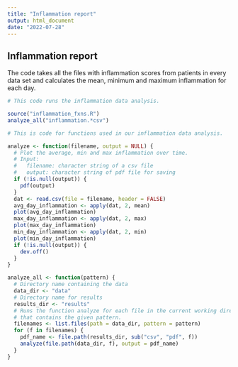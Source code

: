 ```yaml
---
title: "Inflammation report"
output: html_document
date: "2022-07-28"
---
```


## Inflammation report

The code takes all the files with inflammation scores from patients in every data set and calculates the mean, minimum and maximum inflammation for each day.

```r
# This code runs the inflammation data analysis.

source("inflammation_fxns.R")
analyze_all("inflammation.*csv")
```

```r
# This is code for functions used in our inflammation data analysis.

analyze <- function(filename, output = NULL) {
  # Plot the average, min and max inflammation over time.
  # Input:
  #   filename: character string of a csv file
  #   output: character string of pdf file for saving
  if (!is.null(output)) {
    pdf(output)
  }
  dat <- read.csv(file = filename, header = FALSE)
  avg_day_inflammation <- apply(dat, 2, mean)
  plot(avg_day_inflammation)
  max_day_inflammation <- apply(dat, 2, max)
  plot(max_day_inflammation)
  min_day_inflammation <- apply(dat, 2, min)
  plot(min_day_inflammation)
  if (!is.null(output)) {
    dev.off()
  }
}

analyze_all <- function(pattern) {
  # Directory name containing the data
  data_dir <- "data"
  # Directory name for results
  results_dir <- "results"
  # Runs the function analyze for each file in the current working directory
  # that contains the given pattern.
  filenames <- list.files(path = data_dir, pattern = pattern)
  for (f in filenames) {
    pdf_name <- file.path(results_dir, sub("csv", "pdf", f))
    analyze(file.path(data_dir, f), output = pdf_name)
  }
}
```


